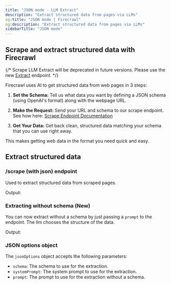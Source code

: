 ```yaml
---
title: "JSON mode - LLM Extract"
description: "Extract structured data from pages via LLMs"
og:title: "JSON mode | Firecrawl"
og:description: "Extract structured data from pages via LLMs"
sidebarTitle: "JSON mode"
---
```



## Scrape and extract structured data with Firecrawl

{/* <Warning>Scrape LLM Extract will be deprecated in future versions. Please use the new [Extract](/features/extract) endpoint.</Warning> */}

Firecrawl uses AI to get structured data from web pages in 3 steps:

1. **Set the Schema:**
   Tell us what data you want by defining a JSON schema (using OpenAI's format) along with the webpage URL.

2. **Make the Request:**
   Send your URL and schema to our scrape endpoint. See how here:
   [Scrape Endpoint Documentation](https://docs.firecrawl.dev/api-reference/endpoint/scrape)

3. **Get Your Data:**
   Get back clean, structured data matching your schema that you can use right away.

This makes getting web data in the format you need quick and easy.

## Extract structured data

### /scrape (with json) endpoint

Used to extract structured data from scraped pages.

<CodeGroup>

<ExtractPython />
<ExtractNode />
<ExtractCURL />

</CodeGroup>

Output:

<ExtractOutput />

### Extracting without schema (New)

You can now extract without a schema by just passing a `prompt` to the endpoint. The llm chooses the structure of the data.

<CodeGroup>

<ExtractNoSchemaCURL />

</CodeGroup>

Output:

<ExtractNoSchemaOutput />

### JSON options object

The `jsonOptions` object accepts the following parameters:

- `schema`: The schema to use for the extraction.
- `systemPrompt`: The system prompt to use for the extraction.
- `prompt`: The prompt to use for the extraction without a schema.
